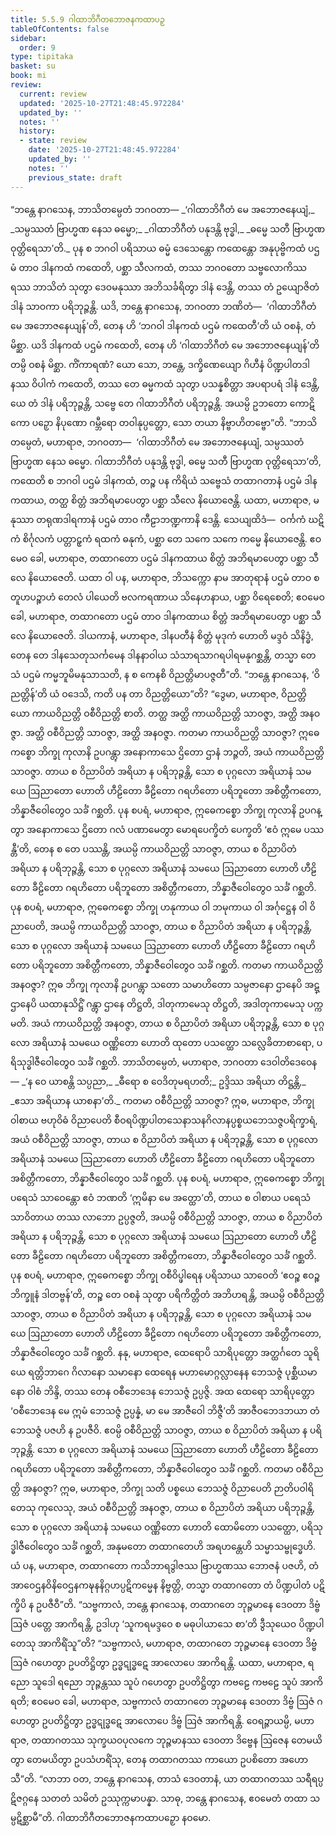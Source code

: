 ```yaml
---
title: 5.5.9 ဂါထာဘိဂီတဘောဇနကထာပဉှ
tableOfContents: false
sidebar:
  order: 9
type: tipitaka
basket: su
book: mi
review:
  current: review
  updated: '2025-10-27T21:48:45.972284'
  updated_by: ''
  notes: ''
  history:
  - state: review
    date: '2025-10-27T21:48:45.972284'
    updated_by: ''
    notes: ''
    previous_state: draft
---
```



<ReviewStatus review={frontmatter.review} showDetails={true} />

<HypothesisAnnotation frontmatter={frontmatter} />

<DynamicBreadcrumb />

<Division number="168" book="mi" e="ch" v="28">

<Paragraph number="1013" book="mi">
“ဘန္တေ နာဂသေန, ဘာသိတမ္ပေတံ ဘဂဝတာ—
</Paragraph>

<Paragraph number="1014" type="verses" book="mi">
_‘ဂါထာဘိဂီတံ မေ အဘောဇနေယျံ,_  
_သမ္ပဿတံ ဗြာဟ္မဏ နေသ ဓမ္မော;_  
_ဂါထာဘိဂီတံ ပနုဒန္တိ ဗုဒ္ဓါ,_  
_ဓမ္မေ သတီ ဗြာဟ္မဏ ဝုတ္တိရေသာ’တိ._  

</Paragraph>

<Paragraph number="1015" book="mi">
ပုန စ ဘဂဝါ ပရိသာယ ဓမ္မံ ဒေသေန္တော ကထေန္တော အနုပုဗ္ဗိကထံ ပဌမံ တာဝ ဒါနကထံ ကထေတိ, ပစ္ဆာ သီလကထံ, တဿ ဘဂဝတော သဗ္ဗလောကိဿရဿ ဘာသိတံ သုတွာ ဒေဝမနုဿာ အဘိသင်္ခရိတွာ ဒါနံ ဒေန္တိ, တဿ တံ ဥယျောဇိတံ ဒါနံ သာဝကာ ပရိဘုဉ္ဇန္တိ. ယဒိ, ဘန္တေ နာဂသေန, ဘဂဝတာ ဘဏိတံ—  ‘ဂါထာဘိဂီတံ မေ အဘောဇနေယျန်’တိ, တေန ဟိ ‘ဘဂဝါ ဒါနကထံ ပဌမံ ကထေတီ’တိ ယံ ဝစနံ, တံ မိစ္ဆာ. ယဒိ ဒါနကထံ ပဌမံ ကထေတိ, တေန ဟိ ‘ဂါထာဘိဂီတံ မေ အဘောဇနေယျန်’တိ တမ္ပိ ဝစနံ မိစ္ဆာ. ကိံကာရဏံ? ယော သော, ဘန္တေ, ဒက္ခိဏေယျော ဂိဟီနံ ပိဏ္ဍပါတဒါနဿ ဝိပါကံ ကထေတိ, တဿ တေ ဓမ္မကထံ သုတွာ ပသန္နစိတ္တာ အပရာပရံ ဒါနံ ဒေန္တိ, ယေ တံ ဒါနံ ပရိဘုဉ္ဇန္တိ, သဗ္ဗေ တေ ဂါထာဘိဂီတံ ပရိဘုဉ္ဇန္တိ. အယမ္ပိ ဥဘတော ကောဋိကော ပဉှော နိပုဏော ဂမ္ဘီရော တဝါနုပ္ပတ္တော, သော တယာ နိဗ္ဗာဟိတဗ္ဗော”တိ.
</Paragraph>

<Paragraph number="1016" book="mi">
“ဘာသိတမ္ပေတံ, မဟာရာဇ, ဘဂဝတာ—  ‘ဂါထာဘိဂီတံ မေ အဘောဇနေယျံ, သမ္ပဿတံ ဗြာဟ္မဏ နေသ ဓမ္မော. ဂါထာဘိဂီတံ ပနုဒန္တိ ဗုဒ္ဓါ, ဓမ္မေ သတီ ဗြာဟ္မဏ ဝုတ္တိရေသာ’တိ, ကထေတိ စ ဘဂဝါ ပဌမံ ဒါနကထံ, တဉ္စ ပန ကိရိယံ သဗ္ဗေသံ တထာဂတာနံ ပဌမံ ဒါနကထာယ, တတ္ထ စိတ္တံ အဘိရမာပေတွာ ပစ္ဆာ သီလေ နိယောဇေန္တိ. ယထာ, မဟာရာဇ, မနုဿာ တရုဏဒါရကာနံ ပဌမံ တာဝ ကီဠာဘဏ္ဍကာနိ ဒေန္တိ. သေယျထိဒံ—  ဝင်္ကကံ ဃဋိကံ စိင်္ဂုလကံ ပတ္တာဠှကံ ရထကံ ဓနုကံ, ပစ္ဆာ တေ သကေ သကေ ကမ္မေ နိယောဇေန္တိ. ဧဝမေဝ ခေါ, မဟာရာဇ, တထာဂတော ပဌမံ ဒါနကထာယ စိတ္တံ အဘိရမာပေတွာ ပစ္ဆာ သီလေ နိယောဇေတိ.
</Paragraph>

<Paragraph number="1017" book="mi">
ယထာ ဝါ ပန, မဟာရာဇ, ဘိသက္ကော နာမ အာတုရာနံ ပဌမံ တာဝ စတူဟပဉ္စာဟံ တေလံ ပါယေတိ ဗလကရဏာယ သိနေဟနာယ, ပစ္ဆာ ဝိရေစေတိ; ဧဝမေဝ ခေါ, မဟာရာဇ, တထာဂတော ပဌမံ တာဝ ဒါနကထာယ စိတ္တံ အဘိရမာပေတွာ ပစ္ဆာ သီလေ နိယောဇေတိ. ဒါယကာနံ, မဟာရာဇ, ဒါနပတီနံ စိတ္တံ မုဒုကံ ဟောတိ မဒ္ဒဝံ သိနိဒ္ဓံ, တေန တေ ဒါနသေတုသင်္ကမေန ဒါနနာဝါယ သံသာရသာဂရပါရမနုဂစ္ဆန္တိ, တသ္မာ တေသံ ပဌမံ ကမ္မဘူမိမနုသာသတိ, န စ ကေနစိ ဝိညတ္တိမာပဇ္ဇတီ”တိ.
</Paragraph>

<Paragraph number="1018" book="mi">
“ဘန္တေ နာဂသေန, ‘ဝိညတ္တိန်’တိ ယံ ဝဒေသိ, ကတိ ပန တာ ဝိညတ္တိယော”တိ? “ဒွေမာ, မဟာရာဇ, ဝိညတ္တိယော ကာယဝိညတ္တိ ဝစီဝိညတ္တိ စာတိ. တတ္ထ အတ္ထိ ကာယဝိညတ္တိ သာဝဇ္ဇာ, အတ္ထိ အနဝဇ္ဇာ. အတ္ထိ ဝစီဝိညတ္တိ သာဝဇ္ဇာ, အတ္ထိ အနဝဇ္ဇာ.
</Paragraph>

<Paragraph number="1019" book="mi">
ကတမာ ကာယဝိညတ္တိ သာဝဇ္ဇာ? ဣဓေကစ္စော ဘိက္ခု ကုလာနိ ဥပဂန္တွာ အနောကာသေ ဌိတော ဌာနံ ဘဉ္ဇတိ, အယံ ကာယဝိညတ္တိ သာဝဇ္ဇာ. တာယ စ ဝိညာပိတံ အရိယာ န ပရိဘုဉ္ဇန္တိ, သော စ ပုဂ္ဂလော အရိယာနံ သမယေ ဩညာတော ဟောတိ ဟီဠိတော ခီဠိတော ဂရဟိတော ပရိဘူတော အစိတ္တီကတော, ဘိန္နာဇီဝေါတွေဝ သင်္ခံ ဂစ္ဆတိ.
</Paragraph>

<Paragraph number="1020" book="mi">
ပုန စပရံ, မဟာရာဇ, ဣဓေကစ္စော ဘိက္ခု ကုလာနိ ဥပဂန္တွာ အနောကာသေ ဌိတော ဂလံ ပဏာမေတွာ မောရပေက္ခိတံ ပေက္ခတိ ‘ဧဝံ ဣမေ ပဿန္တီ’တိ, တေန စ တေ ပဿန္တိ, အယမ္ပိ ကာယဝိညတ္တိ သာဝဇ္ဇာ, တာယ စ ဝိညာပိတံ အရိယာ န ပရိဘုဉ္ဇန္တိ, သော စ ပုဂ္ဂလော အရိယာနံ သမယေ ဩညာတော ဟောတိ ဟီဠိတော ခီဠိတော ဂရဟိတော ပရိဘူတော အစိတ္တီကတော, ဘိန္နာဇီဝေါတွေဝ သင်္ခံ ဂစ္ဆတိ.
</Paragraph>

<Paragraph number="1021" book="mi">
ပုန စပရံ, မဟာရာဇ, ဣဓေကစ္စော ဘိက္ခု ဟနုကာယ ဝါ ဘမုကာယ ဝါ အင်္ဂုဋ္ဌေန ဝါ ဝိညာပေတိ, အယမ္ပိ ကာယဝိညတ္တိ သာဝဇ္ဇာ, တာယ စ ဝိညာပိတံ အရိယာ န ပရိဘုဉ္ဇန္တိ, သော စ ပုဂ္ဂလော အရိယာနံ သမယေ ဩညာတော ဟောတိ ဟီဠိတော ခီဠိတော ဂရဟိတော ပရိဘူတော အစိတ္တီကတော, ဘိန္နာဇီဝေါတွေဝ သင်္ခံ ဂစ္ဆတိ.
</Paragraph>

<Paragraph number="1022" book="mi">
ကတမာ ကာယဝိညတ္တိ အနဝဇ္ဇာ? ဣဓ ဘိက္ခု ကုလာနိ ဥပဂန္တွာ သတော သမာဟိတော သမ္ပဇာနော ဌာနေပိ အဋ္ဌာနေပိ ယထာနုသိဋ္ဌိံ ဂန္တွာ ဌာနေ တိဋ္ဌတိ, ဒါတုကာမေသု တိဋ္ဌတိ, အဒါတုကာမေသု ပက္ကမတိ. အယံ ကာယဝိညတ္တိ အနဝဇ္ဇာ, တာယ စ ဝိညာပိတံ အရိယာ ပရိဘုဉ္ဇန္တိ, သော စ ပုဂ္ဂလော အရိယာနံ သမယေ ဝဏ္ဏိတော ဟောတိ ထုတော ပသတ္ထော သလ္လေခိတာစာရော, ပရိသုဒ္ဓါဇီဝေါတွေဝ သင်္ခံ ဂစ္ဆတိ. ဘာသိတမ္ပေတံ, မဟာရာဇ, ဘဂဝတာ ဒေဝါတိဒေဝေန—
</Paragraph>

<Paragraph number="1023" type="verses" book="mi">
_‘န ဝေ ယာစန္တိ သပ္ပညာ,_  
_ဓီရော စ ဝေဒိတုမရဟတိ;_  
ဥဒ္ဒိဿ အရိယာ တိဋ္ဌန္တိ,_  
_ဧသာ အရိယာန ယာစနာ’တိ._  

</Paragraph>

<Paragraph number="1024" book="mi">
ကတမာ ဝစီဝိညတ္တိ သာဝဇ္ဇာ? ဣဓ, မဟာရာဇ, ဘိက္ခု ဝါစာယ ဗဟုဝိဓံ ဝိညာပေတိ စီဝရပိဏ္ဍပါတသေနာသနဂိလာနပ္ပစ္စယဘေသဇ္ဇပရိက္ခာရံ, အယံ ဝစီဝိညတ္တိ သာဝဇ္ဇာ, တာယ စ ဝိညာပိတံ အရိယာ န ပရိဘုဉ္ဇန္တိ, သော စ ပုဂ္ဂလော အရိယာနံ သမယေ ဩညာတော ဟောတိ ဟီဠိတော ခီဠိတော ဂရဟိတော ပရိဘူတော အစိတ္တီကတော, ဘိန္နာဇီဝေါတွေဝ သင်္ခံ ဂစ္ဆတိ.
</Paragraph>

<Paragraph number="1025" book="mi">
ပုန စပရံ, မဟာရာဇ, ဣဓေကစ္စော ဘိက္ခု ပရေသံ သာဝေန္တော ဧဝံ ဘဏတိ ‘ဣမိနာ မေ အတ္ထော’တိ, တာယ စ ဝါစာယ ပရေသံ သာဝိတာယ တဿ လာဘော ဥပ္ပဇ္ဇတိ, အယမ္ပိ ဝစီဝိညတ္တိ သာဝဇ္ဇာ, တာယ စ ဝိညာပိတံ အရိယာ န ပရိဘုဉ္ဇန္တိ, သော စ ပုဂ္ဂလော အရိယာနံ သမယေ ဩညာတော ဟောတိ ဟီဠိတော ခီဠိတော ဂရဟိတော ပရိဘူတော အစိတ္တီကတော, ဘိန္နာဇီဝေါတွေဝ သင်္ခံ ဂစ္ဆတိ.
</Paragraph>

<Paragraph number="1026" book="mi">
ပုန စပရံ, မဟာရာဇ, ဣဓေကစ္စော ဘိက္ခု ဝစီဝိပ္ဖါရေန ပရိသာယ သာဝေတိ ‘ဧဝဉ္စ ဧဝဉ္စ ဘိက္ခူနံ ဒါတဗ္ဗန်’တိ, တဉ္စ တေ ဝစနံ သုတွာ ပရိကိတ္တိတံ အဘိဟရန္တိ, အယမ္ပိ ဝစီဝိညတ္တိ သာဝဇ္ဇာ, တာယ စ ဝိညာပိတံ အရိယာ န ပရိဘုဉ္ဇန္တိ, သော စ ပုဂ္ဂလော အရိယာနံ သမယေ ဩညာတော ဟောတိ ဟီဠိတော ခီဠိတော ဂရဟိတော ပရိဘူတော အစိတ္တီကတော, ဘိန္နာဇီဝေါတွေဝ သင်္ခံ ဂစ္ဆတိ.
</Paragraph>

<Paragraph number="1027" book="mi">
နနု, မဟာရာဇ, ထေရောပိ သာရိပုတ္တော အတ္ထင်္ဂတေ သူရိယေ ရတ္တိဘာဂေ ဂိလာနော သမာနော ထေရေန မဟာမောဂ္ဂလ္လာနေန ဘေသဇ္ဇံ ပုစ္ဆီယမာနော ဝါစံ ဘိန္ဒိ, တဿ တေန ဝစီဘေဒေန ဘေသဇ္ဇံ ဥပ္ပဇ္ဇိ. အထ ထေရော သာရိပုတ္တော ‘ဝစီဘေဒေန မေ ဣမံ ဘေသဇ္ဇံ ဥပ္ပန္နံ, မာ မေ အာဇီဝေါ ဘိဇ္ဇီ’တိ အာဇီဝဘေဒဘယာ တံ ဘေသဇ္ဇံ ပဇဟိ န ဥပဇီဝိ. ဧဝမ္ပိ ဝစီဝိညတ္တိ သာဝဇ္ဇာ, တာယ စ ဝိညာပိတံ အရိယာ န ပရိဘုဉ္ဇန္တိ. သော စ ပုဂ္ဂလော အရိယာနံ သမယေ ဩညာတော ဟောတိ ဟီဠိတော ခီဠိတော ဂရဟိတော ပရိဘူတော အစိတ္တီကတော, ဘိန္နာဇီဝေါတွေဝ သင်္ခံ ဂစ္ဆတိ.
</Paragraph>

<Paragraph number="1028" book="mi">
ကတမာ ဝစီဝိညတ္တိ အနဝဇ္ဇာ? ဣဓ, မဟာရာဇ, ဘိက္ခု သတိ ပစ္စယေ ဘေသဇ္ဇံ ဝိညာပေတိ ဉာတိပဝါရိတေသု ကုလေသု, အယံ ဝစီဝိညတ္တိ အနဝဇ္ဇာ, တာယ စ ဝိညာပိတံ အရိယာ ပရိဘုဉ္ဇန္တိ, သော စ ပုဂ္ဂလော အရိယာနံ သမယေ ဝဏ္ဏိတော ဟောတိ ထောမိတော ပသတ္ထော, ပရိသုဒ္ဓါဇီဝေါတွေဝ သင်္ခံ ဂစ္ဆတိ, အနုမတော တထာဂတေဟိ အရဟန္တေဟိ သမ္မာသမ္ဗုဒ္ဓေဟိ.
</Paragraph>

<Paragraph number="1029" book="mi">
ယံ ပန, မဟာရာဇ, တထာဂတော ကသိဘာရဒွါဇဿ ဗြာဟ္မဏဿ ဘောဇနံ ပဇဟိ, တံ အာဝေဌနဝိနိဝေဌနကဍ္ဎနနိဂ္ဂဟပ္ပဋိကမ္မေန နိဗ္ဗတ္တိ, တသ္မာ တထာဂတော တံ ပိဏ္ဍပါတံ ပဋိက္ခိပိ န ဥပဇီဝီ”တိ.
</Paragraph>

<Paragraph number="1030" book="mi">
“သဗ္ဗကာလံ, ဘန္တေ နာဂသေန, တထာဂတေ ဘုဉ္ဇမာနေ ဒေဝတာ ဒိဗ္ဗံ ဩဇံ ပတ္တေ အာကိရန္တိ, ဥဒါဟု ‘သူကရမဒ္ဒဝေ စ မဓုပါယာသေ စာ’တိ ဒွီသုယေဝ ပိဏ္ဍပါတေသု အာကိရိံသူ”တိ? “သဗ္ဗကာလံ, မဟာရာဇ, တထာဂတေ ဘုဉ္ဇမာနေ ဒေဝတာ ဒိဗ္ဗံ ဩဇံ ဂဟေတွာ ဥပတိဋ္ဌိတွာ ဥဒ္ဓဋုဒ္ဓဋေ အာလောပေ အာကိရန္တိ.
</Paragraph>

<Paragraph number="1031" book="mi">
ယထာ, မဟာရာဇ, ရညော သူဒေါ ရညော ဘုဉ္ဇန္တဿ သူပံ ဂဟေတွာ ဥပတိဋ္ဌိတွာ ကဗဠေ ကဗဠေ သူပံ အာကိရတိ; ဧဝမေဝ ခေါ, မဟာရာဇ, သဗ္ဗကာလံ တထာဂတေ ဘုဉ္ဇမာနေ ဒေဝတာ ဒိဗ္ဗံ ဩဇံ ဂဟေတွာ ဥပတိဋ္ဌိတွာ ဥဒ္ဓဋုဒ္ဓဋေ အာလောပေ ဒိဗ္ဗံ ဩဇံ အာကိရန္တိ. ဝေရဉ္ဇာယမ္ပိ, မဟာရာဇ, တထာဂတဿ သုက္ခယဝပုလကေ ဘုဉ္ဇမာနဿ ဒေဝတာ ဒိဗ္ဗေန ဩဇေန တေမယိတွာ တေမယိတွာ ဥပသံဟရိံသု, တေန တထာဂတဿ ကာယော ဥပစိတော အဟောသီ”တိ. “လာဘာ ဝတ, ဘန္တေ နာဂသေန, တာသံ ဒေဝတာနံ, ယာ တထာဂတဿ သရီရပ္ပဋိဇဂ္ဂနေ သတတံ သမိတံ ဥဿုက္ကမာပန္နာ. သာဓု, ဘန္တေ နာဂသေန, ဧဝမေတံ တထာ သမ္ပဋိစ္ဆာမီ”တိ.

</Paragraph>
</Division>

<Paragraph number="1032" type="center" book="mi">
ဂါထာဘိဂီတဘောဇနကထာပဉှော နဝမော.
</Paragraph>